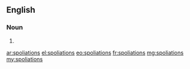 ==English==

===Noun===
{{head|en}}

# {{plural of|spoliation}}

[[ar:spoliations]]
[[el:spoliations]]
[[eo:spoliations]]
[[fr:spoliations]]
[[mg:spoliations]]
[[my:spoliations]]